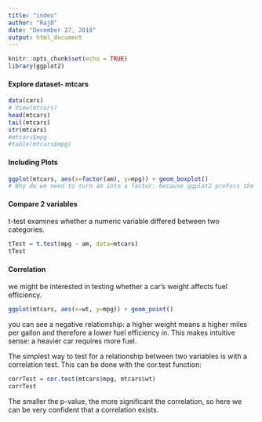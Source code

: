 ---
title: "index"
author: "RajD"
date: "December 27, 2018"
output: html_document
---

```{r setup, include=FALSE}
knitr::opts_chunk$set(echo = TRUE)
library(ggplot2)
```

#### Explore dataset- mtcars

```{r cars}
data(cars)
# View(mtcars)
head(mtcars)
tail(mtcars)
str(mtcars)
#mtcars$mpg
#table(mtcars$mpg)
```

#### Including Plots

```{r boxplot}
ggplot(mtcars, aes(x=factor(am), y=mpg)) + geom_boxplot()
# Why do we need to turn am into a factor: because ggplot2 prefers the x-axis of a boxplot to be a factor- that is, a variable that can take one of a finite number of categories as its values- rather than a numeric variable like 0 or 1. Then we put the type of graph, which in this case is geom_boxplot
```

#### Compare 2 variables
t-test examines whether a numeric variable differed between two categories.

```{r compare}
tTest = t.test(mpg ~ am, data=mtcars)
tTest
```

#### Correlation
we might be interested in testing whether a car's weight affects fuel efficiency.

```{r correlation}
ggplot(mtcars, aes(x=wt, y=mpg)) + geom_point()
```

you can see a negative relationship: a higher weight means a higher miles per gallon and therefore a lower fuel efficiency in. This makes intuitive sense: a heavier car requires more fuel.


The simplest way to test for a relationship between two variables is with a correlation test. This can be done with the cor.test function:

```{r}
corrTest = cor.test(mtcars$mpg, mtcars$wt)
corrTest
```

The smaller the p-value, the more significant the correlation, so here we can be very confident that a correlation exists.


